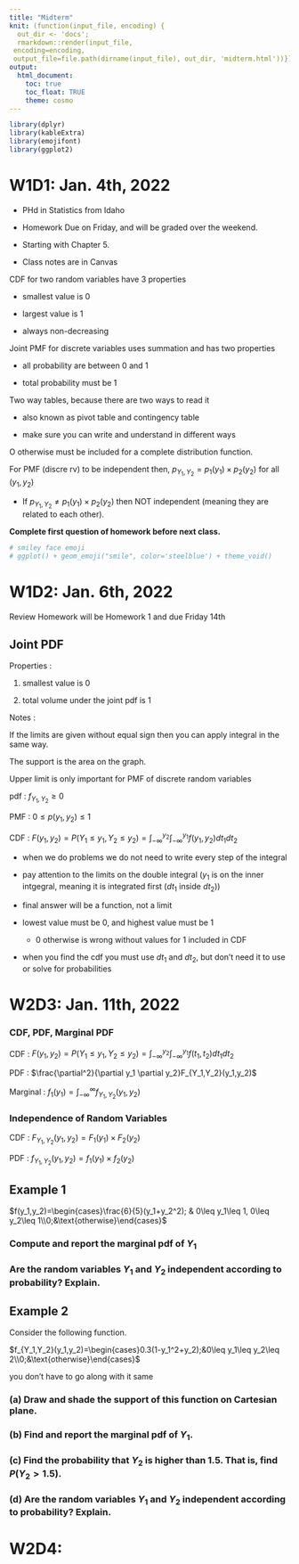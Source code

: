 ```yaml
---
title: "Midterm"
knit: (function(input_file, encoding) {
  out_dir <- 'docs';
  rmarkdown::render(input_file,
 encoding=encoding,
 output_file=file.path(dirname(input_file), out_dir, 'midterm.html'))})
output:
  html_document:
    toc: true
    toc_float: TRUE
    theme: cosmo
---
```


```r
library(dplyr)
library(kableExtra)
library(emojifont)
library(ggplot2)
```

# W1D1: Jan. 4th, 2022 

- PHd in Statistics from Idaho

- Homework Due on Friday, and will be graded over the weekend. 

- Starting with Chapter 5.

- Class notes are in Canvas

CDF for two random variables have 3 properties

- smallest value is 0

- largest value is 1

- always non-decreasing 

Joint PMF for discrete variables uses summation and has two properties

- all probability are between 0 and 1

- total probability must be 1

Two way tables, because there are two ways to read it 

- also known as pivot table and contingency table

- make sure you can write and understand in different ways

O otherwise must be included for a complete distribution function. 

For PMF (discre rv) to be independent then, $p_{Y_1,Y_2}=p_1(y_1)\times p_2(y_2)$ for all $(y_1,y_2)$

- If $p_{Y_1,Y_2}\ne p_1(y_1)\times p_2(y_2)$ then NOT independent (meaning they are related to each other). 

**Complete first question of homework before next class.** 

```r
# smiley face emoji
# ggplot() + geom_emoji("smile", color='steelblue') + theme_void()
```


# W1D2: Jan. 6th, 2022

Review Homework will be Homework 1 and due Friday 14th 

## Joint PDF 

Properties :

1. smallest value is 0 

2. total volume under the joint pdf is 1

Notes : 

If the limits are given without equal sign then you can apply integral in the same way. 

The support is the area on the graph. 

Upper limit is only important for PMF of discrete random variables 

pdf : $f_{Y_1,Y_2}\geq0$

PMF : $0\leq p(y_1,y_2)\leq 1$

CDF : $F(y_1,y_2)=P(Y_1\leq y_1, Y_2\leq y_2)=\int_{-\infty}^{y_2}\int_{-\infty}^{y_1}f(y_1,y_2)dt_1dt_2$

- when we do problems we do not need to write every step of the integral 

- pay attention to the limits on the double integral ($y_1$ is on the inner intgegral, meaning it is integrated first ($dt_1$ inside $dt_2$))

- final answer will be a function, not a limit  

- lowest value must be 0, and highest value must be 1 

  - 0 otherwise is wrong without values for 1 included in CDF
  
- when you find the cdf you must use $dt_1$ and $dt_2$, but don't need it to use or solve for probabilities 

# W2D3: Jan. 11th, 2022

### CDF, PDF, Marginal PDF 

CDF : $F(y_1,y_2)=P(Y_1\leq y_1,Y_2\leq y_2)=\int_{-\infty}^{y_2}\int_{-\infty}^{y_1}f(t_1,t_2)dt_1dt_2$

PDF : $\frac{\partial^2}{\partial y_1 \partial y_2}F_{Y_1,Y_2}(y_1,y_2)$

Marginal : $f_1(y_1)=\int_{-\infty}^{\infty}f_{Y_1,Y_2}{(y_1,y_2)}$

### Independence of Random Variables

CDF : $F_{Y_1,Y_2}(y_1,y_2)=F_1(y_1)\times F_2(y_2)$

PDF : $f_{Y_1,Y_2}(y_1,y_2)=f_1(y_1)\times f_2(y_2)$

## Example 1

$f(y_1,y_2)=\begin{cases}\frac{6}{5}(y_1+y_2^2); & 0\leq y_1\leq 1, 0\leq y_2\leq 1\\0;&\text{otherwise}\end{cases}$

### Compute and report the marginal pdf of $Y_1$

### Are the random variables $Y_1$ and $Y_2$ independent according to probability? Explain. 

## Example 2

Consider the following function. 

$f_{Y_1,Y_2}(y_1,y_2)=\begin{cases}0.3(1-y_1^2+y_2);&0\leq y_1\leq y_2\leq 2\\0;&\text{otherwise}\end{cases}$

you don't have to go along with it same

### (a) Draw and shade the support of this function on Cartesian plane. 

### (b) Find and report the marginal pdf of $Y_1$. 

### (c) Find the probability that $Y_2$ is higher than 1.5. That is, find $P(Y_2>1.5)$.

### (d) Are the random variables $Y_1$ and $Y_2$ independent according to probability? Explain. 

# W2D4: 
